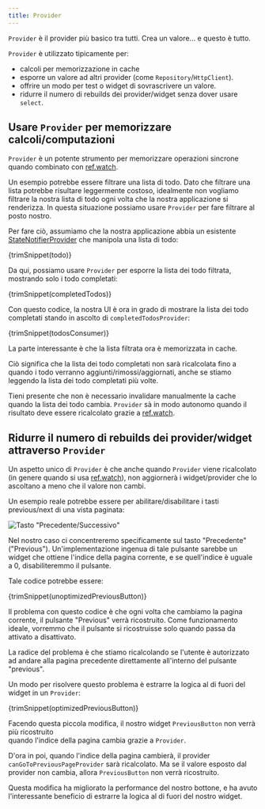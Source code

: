 ```yaml
---
title: Provider
---
```



`Provider` è il provider più basico tra tutti. Crea un valore... e questo è tutto.

`Provider` è utilizzato tipicamente per:

- calcoli per memorizzazione in cache
- esporre un valore ad altri provider (come `Repository`/`HttpClient`).
- offrire un modo per test o widget di sovrascrivere un valore.
- ridurre il numero di rebuilds dei provider/widget senza dover usare `select`.

## Usare `Provider` per memorizzare calcoli/computazioni 

`Provider` è un potente strumento per memorizzare operazioni sincrone 
quando combinato con [ref.watch].

Un esempio potrebbe essere filtrare una lista di todo. Dato che filtrare una lista 
potrebbe risultare leggermente costoso, idealmente non vogliamo filtrare la nostra lista 
di todo ogni volta che la nostra applicazione si renderizza. 
In questa situazione possiamo usare `Provider` per fare filtrare al posto nostro.

Per fare ciò, assumiamo che la nostra applicazione abbia un esistente [StateNotifierProvider] 
che manipola una lista di todo:

<CodeBlock>{trimSnippet(todo)}</CodeBlock>

Da qui, possiamo usare `Provider` per esporre la lista dei todo filtrata, 
mostrando solo i todo completati:

<CodeBlock>{trimSnippet(completedTodos)}</CodeBlock>

Con questo codice, la nostra UI è ora in grado di mostrare la lista dei todo 
completati stando in ascolto di `completedTodosProvider`:

<CodeBlock>{trimSnippet(todosConsumer)}</CodeBlock>

La parte interessante è che la lista filtrata ora è memorizzata in cache.

Ciò significa che la lista dei todo completati non sarà ricalcolata fino a quando 
i todo verranno aggiunti/rimossi/aggiornati, anche se stiamo leggendo la lista dei todo completati più volte. 

Tieni presente che non è necessario invalidare manualmente la cache quando la lista dei todo cambia. 
`Provider` sà in modo autonomo quando il risultato deve essere ricalcolato grazie a [ref.watch].

## Ridurre il numero di rebuilds dei provider/widget attraverso `Provider`

Un aspetto unico di `Provider` è che anche quando `Provider` viene ricalcolato 
(in genere quando si usa [ref.watch]), non aggiornerà i widget/provider che lo ascoltano 
a meno che il valore non cambi.

Un esempio reale potrebbe essere per abilitare/disabilitare i tasti previous/next 
di una vista paginata:

![Tasto "Precedente/Successivo"](https://user-images.githubusercontent.com/134939/47580830-31263a00-d950-11e8-9b61-0eaddab2709e.png)

Nel nostro caso ci concentreremo specificamente sul tasto "Precedente" ("Previous").
Un'implementazione ingenua di tale pulsante sarebbe un widget che ottiene l'indice della pagina corrente,
e se quell'indice è uguale a 0, disabiliteremmo il pulsante.

Tale codice potrebbe essere:

<CodeBlock>{trimSnippet(unoptimizedPreviousButton)}</CodeBlock>

Il problema con questo codice è che ogni volta che cambiamo la pagina corrente, il pulsante "Previous" verrà ricostruito.
Come funzionamento ideale, vorremmo che il pulsante si ricostruisse solo quando passa da attivato a disattivato.

La radice del problema è che stiamo ricalcolando se l'utente è autorizzato ad andare 
alla pagina precedente direttamente all'interno del pulsante "previous".

Un modo per risolvere questo problema è estrarre la logica al di fuori del widget 
in un `Provider`:

<CodeBlock>{trimSnippet(optimizedPreviousButton)}</CodeBlock>

Facendo questa piccola modifica, il nostro widget `PreviousButton` non verrà più ricostruito  
quando l'indice della pagina cambia grazie a `Provider`.

D'ora in poi, quando l'indice della pagina cambierà, il provider `canGoToPreviousPageProvider` 
sarà ricalcolato. Ma se il valore esposto dal provider non cambia, allora `PreviousButton` non verrà ricostruito.

Questa modifica ha migliorato la performance del nostro bottone, e ha avuto 
l'interessante beneficio di estrarre la logica al di fuori del nostro widget.

[ref.watch]: ../concepts/reading#usare-ref.watch-per-osservare-un-provider
[statenotifierprovider]: ./state_notifier_provider